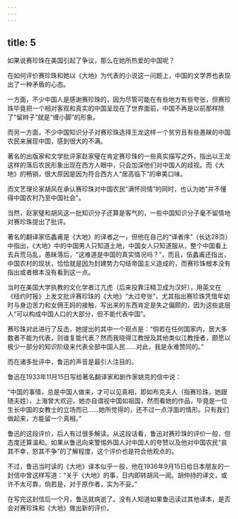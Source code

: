 ```yaml
---
---
---
```

title: 5
---



如果说赛珍珠在美国引起了争议，那么在她所热爱的中国呢？

在如何评价赛珍珠和她以《大地》为代表的小说这一问题上，中国的文学界也表现出了一种矛盾的心态。

一方面，不少中国人是感谢赛珍珠的，因为尽管可能在有些地方有些夸张，但赛珍珠毕竟把一个相对客观和真实的中国呈现在了世界面前，中国不再是以前那样除了“留辫子”就是“缠小脚”的形象。

而另一方面，不少中国知识分子对赛珍珠选择王龙这样一个贫穷且有些愚昧的中国农民来展现中国，感到很大的不满。

著名的出版家和文学批评家赵家璧在肯定赛珍珠的一些真实描写之外，指出以王龙这样的落后农民形象出现在西方人眼中，只会加深他们对中国人的歧视。而《大地》的畅销，很大原因是因为符合西方人“居高临下”的审美口味。

而文艺理论家胡风在承认赛珍珠对中国农民“满怀同情”的同时，也认为她“并不懂得中国农村乃至中国社会”。

当然，赵家璧和胡风这一批知识分子还算是客气的，一些中国知识分子毫不留情地对赛珍珠提出了批评。

著名的翻译家伍蠡甫是《大地》的译者之一，但他在自己的“译者序”（长达28页）中指出，《大地》中的中国男人只知道土地，中国女人只知道服从，整个中国看上去兵荒马乱，愚昧落后，“这难道是中国的真实情况吗？”，而且，伍蠡甫还指出，中国农村的现状，恰恰就是因为封建势力勾结帝国主义造成的，而赛珍珠根本没有指出或者根本没有看到这一点。

当时在美国大学执教的文化学者江亢虎（后来投靠汪精卫成为汉奸），用英文在《纽约时报》上发文批评赛珍珠的《大地》“太过夸张”，尤其指出赛珍珠凭借年幼时与身边苦力和女佣王妈的接触，写出来的东西肯定是失之偏颇的，因为这些底层人“可以构成中国人口的大部分，但不能代表中国”。

赛珍珠对此进行了反击，她提出的其中一个观点是：“倘若在任何国家内，居大多数者不能为代表，则谁复能代表？然而我晓得江教授及其他类似江教授者，颇愿以极少一部分的知识阶级来代表全部中国人民……对此，我是永难赞同的。”

而在诸多批评中，鲁迅的声音是最引人注目的。

鲁迅在1933年11月15日写给著名翻译家和剧作家姚克的信中说：

“中国的事情，总是中国人做来，才可以见真相，即如布克夫人（指赛珍珠，她跟随夫姓），上海曾大欢迎，她亦自谓视中国如祖国，然而看她的作品，毕竟是一位生长中国的女教士的立场而已……她所觉得的，还不过一点浮面的情形。只有我们做起来，方能留一个真相。”

鲁迅的这段评价，后人有过很多解读。从这段话看，鲁迅对赛珍珠的评价一般，但态度还算温和。如果从鲁迅向来警惕外国人对中国人的夸赞以及他对中国农民“哀其不幸，怒其不争”的了解程度，这个评价也是符合他观点的。

不过，鲁迅当时读的《大地》译本似乎一般，他在1936年9月15日给日本朋友的一封信中曾这样写道：“关于《大地》的事，日内即转胡风一阅。胡仲持的译文，或许不太可靠，倘若是，对于原作者，实为不妥。”

在写完这封信后一个月，鲁迅就病逝了。没有人知道如果鲁迅读过其他译本，是否会对赛珍珠和《大地》做出新的评价。